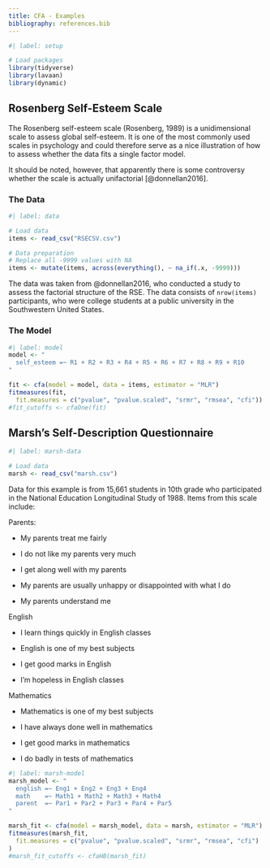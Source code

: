 ```yaml
---
title: CFA - Examples
bibliography: references.bib
---
```


```r
#| label: setup

# Load packages
library(tidyverse)
library(lavaan)
library(dynamic)
```

## Rosenberg Self-Esteem Scale

The Rosenberg self-esteem scale (Rosenberg, 1989) is a unidimensional scale to assess global self-esteem. It is one of the most commonly used scales in psychology and could therefore serve as a nice illustration of how to assess whether the data fits a single factor model.

It should be noted, however, that apparently there is some controversy whether the scale is actually unifactorial [@donnellan2016].

### The Data

```r
#| label: data

# Load data
items <- read_csv("RSECSV.csv")

# Data preparation
# Replace all -9999 values with NA
items <- mutate(items, across(everything(), ~ na_if(.x, -9999)))
```

The data was taken from @donnellan2016, who conducted a study to assess the factorial structure of the RSE. The data consists of `nrow(items)` participants, who were college students at a public university in the Southwestern United States.

### The Model

```r
#| label: model
model <- "
  self_esteem =~ R1 + R2 + R3 + R4 + R5 + R6 + R7 + R8 + R9 + R10
"

fit <- cfa(model = model, data = items, estimator = "MLR")
fitmeasures(fit, 
  fit.measures = c("pvalue", "pvalue.scaled", "srmr", "rmsea", "cfi"))
#fit_cutoffs <- cfaOne(fit)
```

## Marsh's Self-Description Questionnaire

```r
#| label: marsh-data

# Load data
marsh <- read_csv("marsh.csv")
```

Data for this example is from 15,661 students in 10th grade who participated in the National Education Longitudinal Study of 1988. Items from this scale include:

Parents:

-   My parents treat me fairly

-   I do not like my parents very much

-   I get along well with my parents

-   My parents are usually unhappy or disappointed with what I do

-   My parents understand me

English

-   I learn things quickly in English classes

-   English is one of my best subjects

-   I get good marks in English

-   I'm hopeless in English classes

Mathematics

-   Mathematics is one of my best subjects

-   I have always done well in mathematics

-   I get good marks in mathematics

-   I do badly in tests of mathematics

```r
#| label: marsh-model
marsh_model <- "
  english =~ Eng1 + Eng2 + Eng3 + Eng4
  math    =~ Math1 + Math2 + Math3 + Math4
  parent  =~ Par1 + Par2 + Par3 + Par4 + Par5
"

marsh_fit <- cfa(model = marsh_model, data = marsh, estimator = "MLR")
fitmeasures(marsh_fit, 
  fit.measures = c("pvalue", "pvalue.scaled", "srmr", "rmsea", "cfi")
)
#marsh_fit_cutoffs <- cfaHB(marsh_fit)
```
